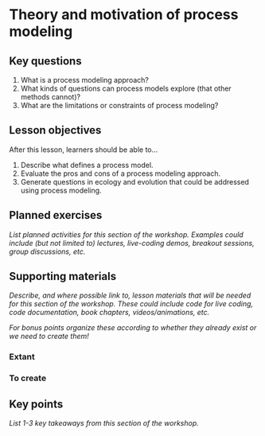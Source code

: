 # Theory and motivation of process modeling

## Key questions

1. What is a process modeling approach?
1. What kinds of questions can process models explore (that other methods cannot)?
1. What are the limitations or constraints of process modeling?

## Lesson objectives

After this lesson, learners should be able to...

1. Describe what defines a process model.
1. Evaluate the pros and cons of a process modeling approach.
1. Generate questions in ecology and evolution that could be addressed using process modeling.

## Planned exercises

_List planned activities for this section of the workshop. Examples could include (but not limited to) lectures, live-coding demos, breakout sessions, group discussions, etc._

## Supporting materials

_Describe, and where possible link to, lesson materials that will be needed for this section of the workshop. These could include code for live coding, code documentation, book chapters, videos/animations, etc._

_For bonus points organize these according to whether they already exist or we need to create them!_

### Extant

### To create

## Key points

_List 1-3 key takeaways from this section of the workshop._
